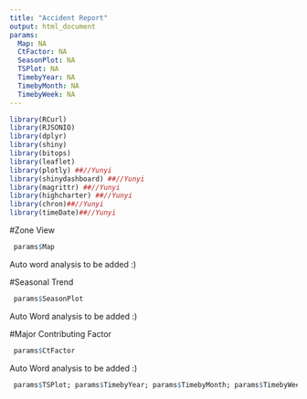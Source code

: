```yaml
---
title: "Accident Report"
output: html_document
params:
  Map: NA
  CtFactor: NA
  SeasonPlot: NA
  TSPlot: NA
  TimebyYear: NA
  TimebyMonth: NA
  TimebyWeek: NA
---
```


```r
library(RCurl)
library(RJSONIO)
library(dplyr)
library(shiny)
library(bitops)
library(leaflet)
library(plotly) ##//Yunyi
library(shinydashboard) ##//Yunyi
library(magrittr) ##//Yunyi
library(highcharter) ##//Yunyi
library(chron)##//Yunyi
library(timeDate)##//Yunyi

```

#Zone View
```r
 params$Map
```

Auto word analysis to be added :)

#Seasonal Trend
```r
 params$SeasonPlot
```

Auto Word analysis to be added :)

#Major Contributing Factor
```r
 params$CtFactor
```

Auto Word analysis to be added :)

```r
 params$TSPlot; params$TimebyYear; params$TimebyMonth; params$TimebyWeek
```
